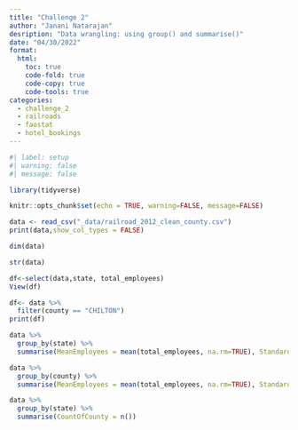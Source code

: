```yaml
---
title: "Challenge 2"
author: "Janani Natarajan"
desription: "Data wrangling: using group() and summarise()"
date: "04/30/2022"
format:
  html:
    toc: true
    code-fold: true
    code-copy: true
    code-tools: true
categories:
  - challenge_2
  - railroads
  - faostat
  - hotel_bookings
---
```


```r
#| label: setup
#| warning: false
#| message: false

library(tidyverse)

knitr::opts_chunk$set(echo = TRUE, warning=FALSE, message=FALSE)
```

```r
data <- read_csv("_data/railroad_2012_clean_county.csv")
print(data,show_col_types = FALSE)
```

```r
dim(data)
```

```r
str(data)
```

```r
df<-select(data,state, total_employees)
View(df)
```

```r
df<- data %>% 
  filter(county == "CHILTON")
print(df)
```

```r
data %>% 
  group_by(state) %>% 
  summarise(MeanEmployees = mean(total_employees, na.rm=TRUE), StandardDeviation = sd(total_employees, na.rm = TRUE))
```

```r
data %>% 
  group_by(county) %>% 
  summarise(MeanEmployees = mean(total_employees, na.rm=TRUE), StandardDeviation = sd(total_employees, na.rm = TRUE))
```

```r
data %>% 
  group_by(state) %>% 
  summarise(CountOfCounty = n())
```
